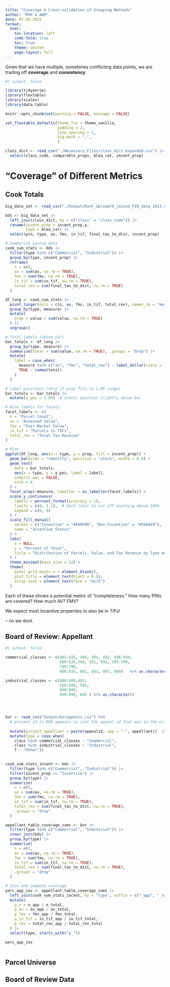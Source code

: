 ```yaml
---
title: "Coverage & Cross-validation of Grouping Methods"
author: "MVH & AWM"
date: 07-20-2025
format: 
  html:
    toc-location: left
    code-fold: true
    toc: true
    theme: united
    page-layout: full
---
```


Given that we have multiple, sometimes conflicting data points, we are trading off **coverage** and **consistency**. 

```r
#| output: false

library(tidyverse)
library(flextable)
library(scales)
library(data.table)

knitr::opts_chunk$set(warning = FALSE, message = FALSE)

set_flextable_defaults(theme_fun = theme_vanilla, 
                       padding = 2,
                       line_spacing = 1,
                       big.mark = ",",
                       )

class_dict <- read_csv("./Necessary_Files/class_dict_expanded.csv") |>
  select(class_code, comparable_props, Alea_cat, incent_prop)


```

# "Coverage" of Different Metrics

## Cook Totals

```r

big_data_set <- read_csv("./Output/Dont_Upload/0_joined_PIN_data_2023.csv")

bds <- big_data_set |>
  left_join(class_dict, by = c("class" = "class_code")) |>
  rename(incent_prop = incent_prop.y,
         type = Alea_cat) |>
  select(pin, type, av, fmv, in_tif, final_tax_to_dist, incent_prop)

```

```r

# Summarize source data
cook_sum_stats <- bds |>
  filter(type %in% c("Commercial", "Industrial")) |>
  group_by(type, incent_prop) |>
  reframe(
    n = n(),
    av = sum(av, na.rm = TRUE),
    fmv = sum(fmv, na.rm = TRUE),
    in_tif = sum(in_tif, na.rm = TRUE),
    total_rev = sum(final_tax_to_dist, na.rm = TRUE)
  )

df_long <- cook_sum_stats |>
  pivot_longer(cols = c(n, av, fmv, in_tif, total_rev), names_to = "measure", values_to = "value") |>
  group_by(type, measure) |>
  mutate(
    prop = value / sum(value, na.rm = TRUE)
  ) |>
  ungroup()

# Total labels (above bar)
bar_totals <- df_long |>
  group_by(type, measure) |>
  summarise(total = sum(value, na.rm = TRUE), .groups = "drop") |>
  mutate(
    label = case_when(
      measure %in% c("av", "fmv", "total_rev") ~ label_dollar(scale = 1e-9, suffix = "B", accuracy = 0.1)(total),
      TRUE ~ comma(total)
    )
  )

# Label positions (only if prop fits in 1.05 range)
bar_totals <- bar_totals |>
  mutate(y_pos = 1.05)  # static position slightly above bar

# Nice labels for facets
facet_labels <- c(
  n = "Parcel Count",
  av = "Assessed Value",
  fmv = "Fair Market Value",
  in_tif = "Parcels in TIFs",
  total_rev = "Total Tax Revenue"
)

# Plot
ggplot(df_long, aes(x = type, y = prop, fill = incent_prop)) +
  geom_bar(stat = "identity", position = "stack", width = 0.6) +
  geom_text(
    data = bar_totals,
    aes(x = type, y = y_pos, label = label),
    inherit.aes = FALSE,
    size = 4
  ) +
  facet_wrap(~measure, labeller = as_labeller(facet_labels)) +
  scale_y_continuous(
    labels = percent_format(accuracy = 1),
    limits = c(0, 1.1),  # hard limit to cut off anything above 100%
    expand = c(0, 0)
  ) +
  scale_fill_manual(
    values = c("Incentive" = "#E69F00", "Non-Incentive" = "#56B4E9"),
    name = "Incentive Status"
  ) +
  labs(
    x = NULL,
    y = "Percent of Total",
    title = "Distribution of Parcels, Value, and Tax Revenue by Type and Incentive (2023)"
  ) +
  theme_minimal(base_size = 12) +
  theme(
    panel.grid.major.x = element_blank(),
    plot.title = element_text(hjust = 0.5),
    strip.text = element_text(face = "bold")
  )

```

Each of these shows a potential metric of "completeness." How many PINs are covered? How much AV? FMV? 

We expect most incentive properties to also be in TIFs!

-- no we dont.

## Board of Review: Appellant

```r
#| output: false

commercial_classes <- c(401:435, 490, 491, 492, 496:499,
                        500:535,590, 591, 592, 597:599,
                        700:799,
                        800:835, 891, 892, 897, 899)   %>% as.character()

industrial_classes <- c(480:489,493,
                        550:589, 593,
                        600:699,
                        850:890, 893 ) %>% as.character()




bor <- read_csv("Output/borappeals.csv") %>%
  # project id in BOR appeals is just the appeal id that was in the original dataset
  
  mutate(project_appellant = paste(appealid, sep = "-", appellant))  |>
  mutate(type = case_when(
    class %in% commercial_classes ~ "Commercial",
    class %in% industrial_classes ~ "Industrial",
    T ~ "Other"))
  

```

```r

cook_sum_stats_incent <- bds |>
  filter(type %in% c("Commercial", "Industrial")) |>
  filter(incent_prop == "Incentive") |>
  group_by(type) |>
  summarize(
    n = n(),
    av = sum(av, na.rm = TRUE),
    fmv = sum(fmv, na.rm = TRUE),
    in_tif = sum(in_tif, na.rm = TRUE),
    total_rev = sum(final_tax_to_dist, na.rm = TRUE),
    .groups = "drop"
  )

appellant_table_coverage_sums <- bor |>
  filter(type %in% c("Commercial", "Industrial")) |>
  inner_join(bds) |>
  group_by(type) |>
  summarize(
    n = n(),
    av = sum(av, na.rm = TRUE),
    fmv = sum(fmv, na.rm = TRUE),
    in_tif = sum(in_tif, na.rm = TRUE),
    total_rev = sum(final_tax_to_dist, na.rm = TRUE),
    .groups = "drop"
  )

# Join and compute coverage
perc_app_cov <- appellant_table_coverage_sums |>
  left_join(cook_sum_stats_incent, by = "type", suffix = c("_app", "_total")) |>
  mutate(
    p_n = n_app / n_total,
    p_av = av_app / av_total,
    p_fmv = fmv_app / fmv_total,
    p_in_tif = in_tif_app / in_tif_total,
    p_rev = total_rev_app / total_rev_total
  ) |>
  select(type, starts_with("p_"))

perc_app_cov

```

```r



```
## Parcel Universe


## Board of Review Data

